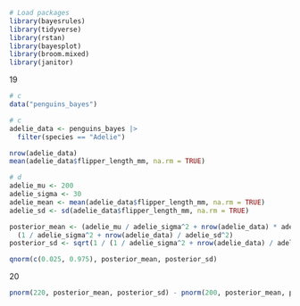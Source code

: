 ```r
# Load packages
library(bayesrules)
library(tidyverse)
library(rstan)
library(bayesplot)
library(broom.mixed)
library(janitor)
```

19
```r
# c
data("penguins_bayes")
```

```r
# c
adelie_data <- penguins_bayes |>
  filter(species == "Adelie")

nrow(adelie_data)
mean(adelie_data$flipper_length_mm, na.rm = TRUE)
```
```r
# d
adelie_mu <- 200
adelie_sigma <- 30
adelie_mean <- mean(adelie_data$flipper_length_mm, na.rm = TRUE)
adelie_sd <- sd(adelie_data$flipper_length_mm, na.rm = TRUE)

posterior_mean <- (adelie_mu / adelie_sigma^2 + nrow(adelie_data) * adelie_mean / adelie_sd^2) /
  (1 / adelie_sigma^2 + nrow(adelie_data) / adelie_sd^2)
posterior_sd <- sqrt(1 / (1 / adelie_sigma^2 + nrow(adelie_data) / adelie_sd^2))

qnorm(c(0.025, 0.975), posterior_mean, posterior_sd)
```
20
```r
pnorm(220, posterior_mean, posterior_sd) - pnorm(200, posterior_mean, posterior_sd)
```